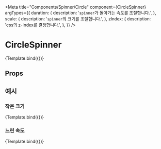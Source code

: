 
<Meta
  title="Components/Spinner/Circle"
  component={CircleSpinner}
  argTypes={{
    duration: {
      description: '`spinner`가 돌아가는 속도를 조절합니다.',
    },
    scale: {
      description: '`spinner`의 크기를 조절합니다.',
    },
    zIndex: {
      description: 'css의 z-index를 결정합니다.',
    },
  }}
/>


# CircleSpinner

<Canvas>
  <Story name="default">{Template.bind({})}</Story>
</Canvas>

## Props

<ArgsTable story="default" />

## 예시

### 작은 크기

<Canvas>
  <Story name="circle small" args={{ duration: 1000, scale: 0.5 }}>
    {Template.bind({})}
  </Story>
</Canvas>

### 느린 속도

<Canvas>
  <Story name="circle duration" args={{ duration: 1600, scale: 0.5 }}>
    {Template.bind({})}
  </Story>
</Canvas>
